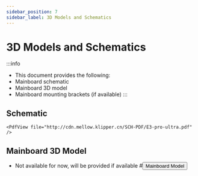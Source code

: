 ```yaml
---
sidebar_position: 7
sidebar_label: 3D Models and Schematics
---
```




# 3D Models and Schematics


:::info
* This document provides the following:
* Mainboard schematic
* Mainboard 3D model
* Mainboard mounting brackets (if available)
:::

## Schematic

    <PdfView file="http://cdn.mellow.klipper.cn/SCH-PDF/E3-pro-ultra.pdf" />


## Mainboard 3D Model
* Not available for now, will be provided if available
    #<Button variant="contained" disableElevation component="a" rel="noopener" href="https://cdn.mellow.klipper.cn/STEP/FLY-E3PRO.step">Mainboard Model</Button>
